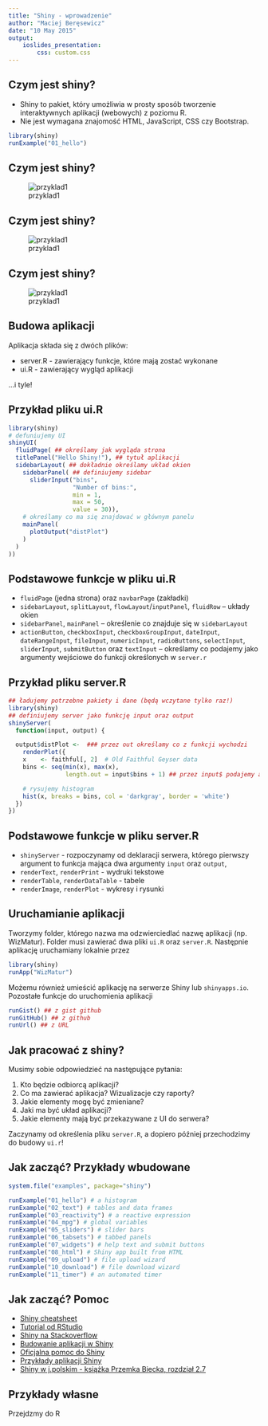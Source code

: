 ```yaml
---
title: "Shiny - wprowadzenie"
author: "Maciej Beręsewicz"
date: "10 May 2015"
output: 
    ioslides_presentation:
        css: custom.css
---
```



## Czym jest shiny?

* Shiny to pakiet, który umożliwia w prosty sposób tworzenie interaktywnych aplikacji (webowych) z poziomu R.
* Nie jest wymagana znajomość HTML, JavaScript, CSS czy Bootstrap.

```r
library(shiny)
runExample("01_hello")
``` 

## Czym jest shiny?

![przyklad1](census.png)

## Czym jest shiny?

![przyklad1](stock.png)

## Czym jest shiny?

![przyklad1](partie.png)

## Budowa aplikacji

Aplikacja składa się z dwóch plików:

- server.R - zawierający funkcje, które mają zostać wykonane
- ui.R - zawierający wygląd aplikacji

...i tyle!

## Przykład pliku ui.R

```r
library(shiny)
# defuniujemy UI
shinyUI(
  fluidPage( ## określamy jak wygląda strona
  titlePanel("Hello Shiny!"), ## tytuł aplikacji
  sidebarLayout( ## dokładnie określamy układ okien
    sidebarPanel( ## definiujemy sidebar
      sliderInput("bins",
                  "Number of bins:",
                  min = 1,
                  max = 50,
                  value = 30)),
    # określamy co ma się znajdować w głównym panelu
    mainPanel(
      plotOutput("distPlot")
    )
  )
))
```

## Podstawowe funkcje w pliku ui.R

* `fluidPage` (jedna strona) oraz `navbarPage` (zakładki)
* `sidebarLayout`, `splitLayout`, `flowLayout`/`inputPanel`, `fluidRow` -- układy okien
* `sidebarPanel`, `mainPanel` -- określenie co znajduje się w `sidebarLayout`
* `actionButton`, `checkboxInput`, `checkboxGroupInput`, `dateInput`, `dateRangeInput`, `fileInput`, `numericInput`, `radioButtons`, `selectInput`, `sliderInput`, `submitButton` oraz `textInput` -- określamy co podajemy jako argumenty wejściowe do funkcji określonych w `server.r`


## Przykład pliku server.R

```r
## ładujemy potrzebne pakiety i dane (będą wczytane tylko raz!)
library(shiny)
## definiujemy server jako funkcję input oraz output
shinyServer(
  function(input, output) {

  output$distPlot <-  ### przez out określamy co z funkcji wychodzi
    renderPlot({ 
    x    <- faithful[, 2]  # Old Faithful Geyser data
    bins <- seq(min(x), max(x), 
                length.out = input$bins + 1) ## przez input$ podajemy argumenty wejściowe

    # rysujemy histogram
    hist(x, breaks = bins, col = 'darkgray', border = 'white')
  })
})
```

## Podstawowe funkcje w pliku server.R

* `shinyServer` - rozpoczynamy od deklaracji serwera, którego pierwszy argument to funkcja mająca dwa argumenty `input` oraz `output`,
* `renderText`, `renderPrint` - wydruki tekstowe
* `renderTable`, `renderDataTable` - tabele
* `renderImage`, `renderPlot` - wykresy i rysunki


## Uruchamianie aplikacji

Tworzymy folder, którego nazwa ma odzwierciedlać nazwę aplikacji (np. WizMatur). Folder musi zawierać dwa pliki `ui.R` oraz `server.R`. Następnie aplikację uruchamiany lokalnie przez

```r
library(shiny)
runApp("WizMatur")
```

Możemu również umieścić aplikację na serwerze Shiny lub `shinyapps.io`. Pozostałe funkcje do uruchomienia aplikacji

```r
runGist() ## z gist github
runGitHub() ## z github
runUrl() ## z URL
```

## Jak pracować z shiny?

Musimy sobie odpowiedzieć na następujące pytania:

1. Kto będzie odbiorcą aplikacji?
2. Co ma zawierać aplikacja? Wizualizacje czy raporty?
3. Jakie elementy mogę być zmieniane?
4. Jaki ma być układ aplikacji?
5. Jakie elementy mają być przekazywane z UI do serwera?

Zaczynamy od określenia pliku `server.R`, a dopiero później przechodzimy do budowy `ui.r`!

## Jak zacząć? Przykłady wbudowane

```r
system.file("examples", package="shiny")

runExample("01_hello") # a histogram
runExample("02_text") # tables and data frames
runExample("03_reactivity") # a reactive expression
runExample("04_mpg") # global variables
runExample("05_sliders") # slider bars
runExample("06_tabsets") # tabbed panels
runExample("07_widgets") # help text and submit buttons
runExample("08_html") # Shiny app built from HTML
runExample("09_upload") # file upload wizard
runExample("10_download") # file download wizard
runExample("11_timer") # an automated timer
```

## Jak zacząć? Pomoc

* [Shiny cheatsheet](http://shiny.rstudio.com/articles/cheatsheet.html)
* [Tutorial od RStudio](http://shiny.rstudio.com/tutorial/)
* [Shiny na Stackoverflow](http://stackoverflow.com/questions/tagged/r+shiny)
* [Budowanie aplikacji w Shiny](https://www.udemy.com/build-web-apps-in-r-with-shiny/)
* [Oficjalna pomoc do Shiny](http://shiny.rstudio.com/help/)
* [Przykłady aplikacji Shiny](http://www.showmeshiny.com)
* [Shiny w j.polskim - książka Przemka Biecka, rozdział 2.7 ](http://biecek.pl/R/PrzewodnikPoPakiecieRWydanieIIIinternet.pdf)

## Przykłady własne

Przejdzmy do R

